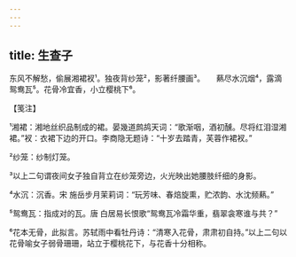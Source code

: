 ```yaml
---
---
---
```

title: 生查子
---







东风不解愁，偷展湘裙衩¹。独夜背纱笼²，影著纤腰画³。　　爇尽水沉烟⁴，露滴鸳鸯瓦⁵。花骨冷宜香，小立樱桃下⁶。





【笺注】


¹湘裙：湘地丝织品制成的裙。晏幾道鹧鸪天词：“歌渐咽，酒初醺。尽将红泪湿湘裙。”衩：衣裙下边的开口。李商隐无题诗：“十岁去踏青，芙蓉作裙衩。”

²纱笼：纱制灯笼。

³以上二句谓夜间女子独自背立在纱笼旁边，火光映出她腰肢纤细的身影。

⁴水沉：沉香。宋 施岳步月茉莉词：“玩芳味、春焙旋熏，贮浓韵、水沈频爇。”

⁵鸳鸯瓦：指成对的瓦。唐 白居易长恨歌“鸳鸯瓦冷霜华重，翡翠衾寒谁与共？”

⁶花本无骨，此拟言。苏轼雨中看牡丹诗：“清寒入花骨，肃肃初自持。”以上二句以花骨喻女子弱骨珊珊，站立于樱桃花下，与花香十分相称。